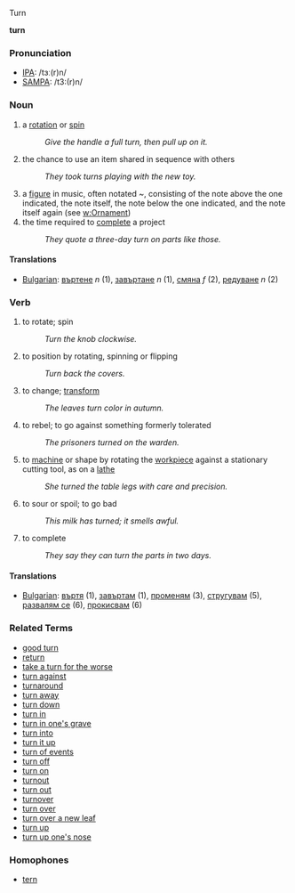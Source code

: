 Turn

'''turn'''
=== Pronunciation ===
*[[w:IPA|IPA]]: /tɜː(r)n/
*[[w:SAMPA|SAMPA]]: /t3:(r)n/
=== Noun ===
# a [[rotate|rotation]] or [[spin]]
#:''Give the handle a full turn, then pull up on it.''
# the chance to use an item shared in sequence with others
#: ''They took turns playing with the new toy.''
# a [[figure]] in music, often notated ''~'', consisting of the note above the one indicated, the note itself, the note below the one indicated, and the note itself again (see [[w:Ornament]])
# the time required to [[complete]] a project
#: ''They quote a three-day turn on parts like those.''

==== Translations ====

*[[Bulgarian]]: [[въртене]] ''n'' (1), [[завъртане]] ''n'' (1), [[смяна]] ''f'' (2), [[редуване]] ''n'' (2)

=== Verb ===
# to rotate; spin
#: ''Turn the knob clockwise.''
# to position by rotating, spinning or flipping
#: ''Turn back the covers.''
# to change; [[transform]]
#: ''The leaves turn color in autumn.''
# to rebel; to go against something formerly tolerated
#: ''The prisoners turned on the warden.''
# to [[machine]] or shape by rotating the [[workpiece]] against a stationary cutting tool, as on a [[lathe]]
#: ''She turned the table legs with care and precision.''
# to sour or spoil; to go bad
#: ''This milk has turned; it smells awful.''
# to complete
#: ''They say they can turn the parts in two days.''

==== Translations ====

*[[Bulgarian]]: [[въртя]] (1), [[завъртам]] (1), [[променям]] (3), [[стругувам]] (5), [[развалям се]] (6), [[прокисвам]] (6)

=== Related Terms ===
*[[good turn]]
*[[return]]
*[[take a turn for the worse]]
*[[turn against]]
*[[turnaround]]
*[[turn away]]
*[[turn down]]
*[[turn in]]
*[[turn in one's grave]]
*[[turn into]]
*[[turn it up]]
*[[turn of events]]
*[[turn off]]
*[[turn on]]
*[[turnout]]
*[[turn out]]
*[[turnover]]
*[[turn over]]
*[[turn over a new leaf]]
*[[turn up]]
*[[turn up one's nose]]

=== Homophones ===
*[[tern]]